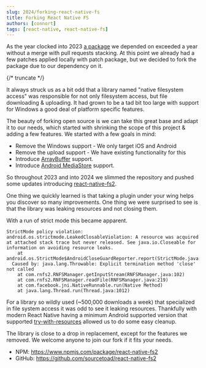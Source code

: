 ```yaml
---
slug: 2024/forking-react-native-fs
title: Forking React Native FS
authors: [connort]
tags: [react-native, react-native-fs]
---
```


As the year clocked into 2023 [a package](https://github.com/itinance/react-native-fs) we depended on exceeded a year without a merge with pull requests stacking. At this point we already had a few patches applied locally with patch package, but we decided to fork the package due to our dependency on it.

{/* truncate */}

It always struck us as a bit odd that a library named "native filesystem access" was responsible for not only filesystem access, but file downloading & uploading. It had grown to be a tad bit too large with support for Windows a good deal of platform specific features.

The beauty of forking open source is we can take this great base and adapt it to our needs, which started with shrinking the scope of this project & adding a few features. We started with a few goals in mind:

 * Remove the Windows support - We only target iOS and Android
 * Remove the upload support - We have existing functionality for this
 * Introduce [ArrayBuffer](https://github.com/mrousavy/react-native-blob-jsi-helper) support.
 * Introduce [Android MediaStore](https://developer.android.com/reference/android/provider/MediaStore) support.

So throughout 2023 and into 2024 we slimmed the repository and pushed some updates introducing [react-native-fs2](https://github.com/sourcetoad/react-native-fs2).

One thing we quickly learned is that taking a plugin under your wing helps you discover so many improvements. One thing we were surprised to see is that the library was leaking resources and not closing them.

With a run of strict mode this became apparent.

```text
StrictMode policy violation: android.os.strictmode.LeakedClosableViolation: A resource was acquired at attached stack trace but never released. See java.io.Closeable for information on avoiding resource leaks.
  	at android.os.StrictMode$AndroidCloseGuardReporter.report(StrictMode.java:2011)
  Caused by: java.lang.Throwable: Explicit termination method 'close' not called
  	at com.rnfs2.RNFSManager.getInputStream(RNFSManager.java:102)
  	at com.rnfs2.RNFSManager.readFile(RNFSManager.java:219)
  	at com.facebook.jni.NativeRunnable.run(Native Method)
  	at java.lang.Thread.run(Thread.java:1012)
```

For a library so wildly used (~500,000 downloads a week) that specialized in file system access it was odd to see it leaking resources. Thankfully with modern React Native having a minimum Android supported version that supported [try-with-resources](https://docs.oracle.com/javase/tutorial/essential/exceptions/tryResourceClose.html) allowed us to do some easy cleanup.

The library is close to a drop in replacement, except for the features we removed. We welcome anyone to join our fork if it fits your needs.

* NPM: https://www.npmjs.com/package/react-native-fs2
* GitHub: https://github.com/sourcetoad/react-native-fs2
